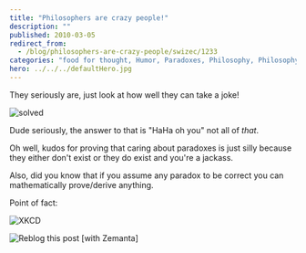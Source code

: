 ```yaml
---
title: "Philosophers are crazy people!"
description: ""
published: 2010-03-05
redirect_from:
  - /blog/philosophers-are-crazy-people/swizec/1233
categories: "food for thought, Humor, Paradoxes, Philosophy, Philosophy of Logic, Recreation, Uncategorized"
hero: ../../../defaultHero.jpg
---
```


They seriously are, just look at how well they can take a joke!

![solved](https://swizec.com/wp-content/uploads/2010/03/solved.jpg)

Dude seriously, the answer to that is "HaHa oh you" not all of _that_.

Oh well, kudos for proving that caring about paradoxes is just silly because they either don't exist or they do exist and you're a jackass.

Also, did you know that if you assume any paradox to be correct you can mathematically prove/derive anything.

Point of fact:

![XKCD](https://swizec.com/wp-content/uploads/2010/03/principle_of_explosion.png)

![Reblog this post [with Zemanta]](https://img.zemanta.com/reblog_e.png?x-id=e60ec404-20d8-4ab6-ac8e-4aa72a47f455 "Reblog this post [with Zemanta]")